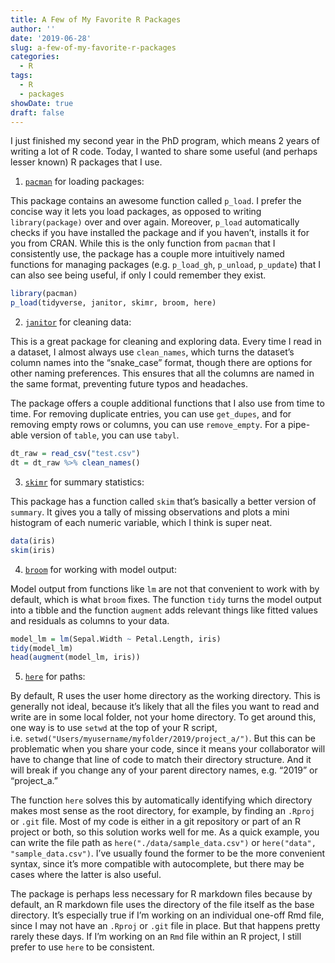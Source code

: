 ```yaml
---
title: A Few of My Favorite R Packages
author: ''
date: '2019-06-28'
slug: a-few-of-my-favorite-r-packages
categories:
  - R
tags:
  - R
  - packages
showDate: true
draft: false
---
```


I just finished my second year in the PhD program, which means 2 years of writing a lot of R code. Today, I wanted to share some useful (and perhaps lesser known) R packages that I use.

1. [`pacman`](https://github.com/trinker/pacman) for loading packages:

This package contains an awesome function called `p_load`. I prefer the concise way it lets you load packages, as opposed to writing `library(package)` over and over again. Moreover, `p_load` automatically checks if you have installed the package and if you haven't, installs it for you from CRAN. While this is the only function from `pacman` that I consistently use, the package has a couple more intuitively named functions for managing packages (e.g. `p_load_gh`, `p_unload`, `p_update`) that I can also see being useful, if only I could remember they exist.

```r
library(pacman)
p_load(tidyverse, janitor, skimr, broom, here)
```

2. [`janitor`](http://sfirke.github.io/janitor/) for cleaning data:

This is a great package for cleaning and exploring data. Every time I read in a dataset, I almost always use `clean_names`, which turns the dataset's column names into the "snake_case" format, though there are options for other naming preferences. This ensures that all the columns are named in the same format, preventing future typos and headaches. 

The package offers a couple additional functions that I also use from time to time. For removing duplicate entries, you can use `get_dupes`, and for removing empty rows or columns, you can use `remove_empty`. For a pipe-able version of `table`, you can use `tabyl`.

```r
dt_raw = read_csv("test.csv")
dt = dt_raw %>% clean_names()
```

3. [`skimr`](https://github.com/ropensci/skimr) for summary statistics:

This package has a function called `skim` that's basically a better version of `summary`. It gives you a tally of missing observations and plots a mini histogram of each numeric variable, which I think is super neat.

```r
data(iris)
skim(iris)
```

4. [`broom`](https://github.com/tidymodels/broom) for working with model output:

Model output from functions like `lm` are not that convenient to work with by default, which is what `broom` fixes. The function `tidy` turns the model output into a tibble and the function `augment` adds relevant things like fitted values and residuals as columns to your data.

```r
model_lm = lm(Sepal.Width ~ Petal.Length, iris)
tidy(model_lm)
head(augment(model_lm, iris))
```

5. [`here`](https://github.com/r-lib/here) for paths:

By default, R uses the user home directory as the working directory. This is generally not ideal, because it's likely that all the files you want to read and write are in some local folder, not your home directory. To get around this, one way is to use `setwd` at the top of your R script, i.e. `setwd("Users/myusername/myfolder/2019/project_a/")`. But this can be problematic when you share your code, since it means your collaborator will have to change that line of code to match their directory structure. And it will break if you change any of your parent directory names, e.g. "2019" or "project_a." 

The function `here` solves this by automatically identifying which directory makes most sense as the root directory, for example, by finding an `.Rproj` or `.git` file. Most of my code is either in a git repository or part of an R project or both, so this solution works well for me. As a quick example, you can write the file path as `here("./data/sample_data.csv")` or `here("data", "sample_data.csv")`. I've usually found the former to be the more convenient syntax, since it's more compatible with autocomplete, but there may be cases where the latter is also useful. 

The package is perhaps less necessary for R markdown files because by default, an R markdown file uses the directory of the file itself as the base directory. It's especially true if I'm working on an individual one-off Rmd file, since I may not have an `.Rproj` or `.git` file in place. But that happens pretty rarely these days. If I'm working on an `Rmd` file within an R project, I still prefer to use `here` to be consistent.  